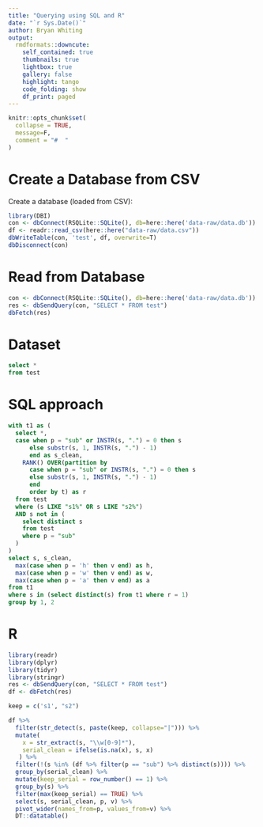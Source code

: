 ```yaml
---
title: "Querying using SQL and R"
date: "`r Sys.Date()`"
author: Bryan Whiting
output:
  rmdformats::downcute:
    self_contained: true
    thumbnails: true
    lightbox: true
    gallery: false
    highlight: tango
    code_folding: show
    df_print: paged
---
```


<!-- README.md is generated from README.Rmd. Please edit that file -->

```r
knitr::opts_chunk$set(
  collapse = TRUE,
  message=F,
  comment = "#  "
)
```

# Create a Database from CSV

Create a database (loaded from CSV):

```r
library(DBI)
con <- dbConnect(RSQLite::SQLite(), db=here::here('data-raw/data.db'))
df <- readr::read_csv(here::here("data-raw/data.csv"))
dbWriteTable(con, 'test', df, overwrite=T)
dbDisconnect(con)
```

# Read from Database

```r
con <- dbConnect(RSQLite::SQLite(), db=here::here('data-raw/data.db'))
res <- dbSendQuery(con, "SELECT * FROM test")
dbFetch(res)
```


# Dataset

```sql
select *
from test 
```

# SQL approach

```sql
with t1 as (
  select *,
  case when p = "sub" or INSTR(s, ".") = 0 then s
      else substr(s, 1, INSTR(s, ".") - 1)
      end as s_clean,
    RANK() OVER(partition by 
      case when p = "sub" or INSTR(s, ".") = 0 then s
      else substr(s, 1, INSTR(s, ".") - 1)
      end
      order by t) as r
  from test
  where (s LIKE "s1%" OR s LIKE "s2%")
  AND s not in (
    select distinct s
    from test 
    where p = "sub"
  )
)
select s, s_clean,
  max(case when p = 'h' then v end) as h,
  max(case when p = 'w' then v end) as w,
  max(case when p = 'a' then v end) as a
from t1
where s in (select distinct(s) from t1 where r = 1)
group by 1, 2
```

# R

```r
library(readr)
library(dplyr)
library(tidyr)
library(stringr)
res <- dbSendQuery(con, "SELECT * FROM test")
df <- dbFetch(res) 

keep = c('s1', "s2")

df %>%
  filter(str_detect(s, paste(keep, collapse="|"))) %>%
  mutate(
    x = str_extract(s, "\\w[0-9]*"),
    serial_clean = ifelse(is.na(x), s, x)
   ) %>%
  filter(!(s %in% (df %>% filter(p == "sub") %>% distinct(s)))) %>%
  group_by(serial_clean) %>%
  mutate(keep_serial = row_number() == 1) %>%
  group_by(s) %>%
  filter(max(keep_serial) == TRUE) %>%
  select(s, serial_clean, p, v) %>%
  pivot_wider(names_from=p, values_from=v) %>%
  DT::datatable()
```

